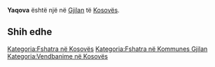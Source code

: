 {{Fshat në 
 | Emri                = Yaqova
 | EmriAlt                = 
 | NAME_SHORT_FORM=      
 | NAME_GENERIC=      
 | NAME_SORT_NAME_RO=      YAQOVA
 | FULL_NAME_RO = Yaqova
 | FULL_NAME_ND_RO=Yaqova
 | SORT_NAME_RG=YAQOVA
 | FULL_NAME_RG=Yaqova
 | FULL_NAME_ND_RG=Yaqova
 | SRP_NAME_SHORT_FORM=      
 | SRP_NAME_GENERIC=      
 | SRP_NAME_SORT_NAME_RO=      
 | SRP_FULL_NAME_RO = 
 | SRP_FULL_NAME_ND_RO=
 | SRP_SORT_NAME_RG=
 | SRP_FULL_NAME_RG=
 | SRP_FULL_NAME_ND_RG=
 | Emri (Rasa dhanore) = 
 | Figura              = 
 | Shteti              = Kosovo
 | Komuna              = Gjilan
 | Kodi postar         = 
 | Sipërfaqja          = 

 | Popullsia           = 

 | Regj. i popullsisë  = 
 | Dend. e popullsisë  = 
 | Faqja zyrtare       = 
 <!--- Koordinatat ----> 
 | Gjerësia            = 42.380278
 | Gjatësia            = 20.430833
 | Lartësia            = 
}}
'''Yaqova''' është një [[]] në [[Gjilan]] të [[Kosovës]].

<!-- == Gjeografia == -->
<!-- == Historia == -->
<!-- == Demografia == -->
== Shih edhe ==
{{Komuna Gjilan}}
{{Kosovo-Administrata-Cung}}

[[Kategoria:Fshatra në Kosovës]]
[[Kategoria:Fshatra në Kommunes Gjilan]]
[[Kategoria:Vendbanime në Kosovës]]